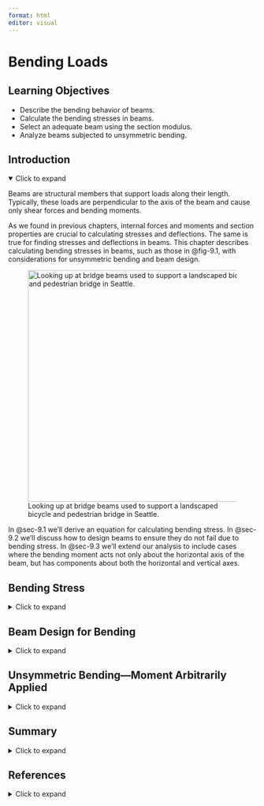 ```yaml
---
format: html
editor: visual
---
```


# Bending Loads {#sec-bending-loads}

::: {.callout-note icon="false"}
## Learning Objectives

-   Describe the bending behavior of beams.
-   Calculate the bending stresses in beams.
-   Select an adequate beam using the section modulus.
-   Analyze beams subjected to unsymmetric bending.
:::

## Introduction {.unnumbered}

<details open>

<summary>Click to expand</summary>

Beams are structural members that support loads along their length. Typically, these loads are perpendicular to the axis of the beam and cause only shear forces and bending moments. 

As we found in previous chapters, internal forces and moments and section properties are crucial to calculating stresses and deflections. The same is true for finding stresses and deflections in beams. This chapter describes calculating bending stresses in beams, such as those in @fig-9.1, with considerations for unsymmetric bending and beam design.

![Looking up at bridge beams used to support a landscaped bicycle and pedestrian bridge in Seattle.](images/CH9%20PNGs/Figure%209.2.jpg){#fig-9.1 fig-align="center" width="470"}

In @sec-9.1 we'll derive an equation for calculating bending stress. In @sec-9.2 we'll discuss how to design beams to ensure they do not fail due to bending stress. In @sec-9.3 we'll extend our analysis to include cases where the bending moment acts not only about the horizontal axis of the beam, but has components about both the horizontal and vertical axes.

</details>

## Bending Stress {#sec-9.1}

<details>

<summary>Click to expand</summary>

This section will discuss bending behavior of straight, symmetric, homogeneous beams. This section will be limited to beams that have a cross section that is symmetric with an axis and the bending moment is around an axis that is perpendicular to the axis of symmetry. Examine the initially unaltered beam depicted in @fig-9.2, characterized by a rectangular cross-section, and annotated with both horizontal and vertical grid lines.

![An unloaded beam with a rectangular cross-section.](images/CH9%20PNGs/Figure%209.3.png){#fig-9.2 fig-align="center" width="278"}

Upon the application of a bending moment, the tendency emerges to deform these lines, conforming to the pattern illustrated in @fig-9.3. Observe the curvature of the horizontal lines, and note that the vertical lines, while maintaining straightness, undergo a rotation. The application of a bending moment induces stretching in the material at the bottom section of the bar and compression in the material at the top section. As a result, within the transitional zone between these two regions, there exists a surface known as the **neutral surface**, where the horizontal fibers of the material experience no change in length (no compression or tension). When viewed on a cross-section, the neutral surface appears as a horizontal line known as the **neutral axis**.

![The deformation of the beam in @fig-9.2 when subjected to a symmetric bending moment.](images/CH9%20PNGs/Figure%209.4.png){#fig-9.3 fig-align="center" width="281"}

We can make a similar observation when a kids toy undergoes bending as shown in @fig-9.4. This toy is subjected to a bending moment in the opposite direction of the beam in @fig-9.3, this will switch the behavior of the top and the bottom surfaces. Notice in @fig-9.4 the fibers at the top are pulled apart while the bottom surface fibers are pushed together.

![The distortion of a kid's toy when undergoing bending.](images/CH9%20PNGs/Figure%209.5.jpg){#fig-9.4 fig-align="center" width="322"}

We can take this knowledge about deformations due to bending and apply it to the failure of the column in @fig-9.5. Notice that the column was fixed at the base and was subjected to a transverse force that caused failure. The fibers on the right side of the column failure point were pulled apart while the fibers on the left side of the column failure point were compressed.

![Column failure due to bending.](images/CH9%20PNGs/Figure%209.6.jpg){#fig-9.5 fig-align="center" width="407"}

We will make the following assumptions about deformations due to bending:

-   There must be a neutral surface parallel to both the upper and lower surfaces, where the length remains constant.

-   Throughout the deformation, all cross sections of the beam remain plan and perpendicular to the longitudinal axis.

-   The cross section will keep it's shape, we will ignore the Poisson effects discussed in @sec-4.4 of this text.

![Element in beam bending.](images/CH9%20PNGs/Figure%209.7.png){#fig-9.6 fig-align="center" width="327"}

To understand bending stress in a beam subjected to arbitrary loads, examine a small element extracted from the beam in @fig-9.6. The derivation of the bending strain equation remains unaffected by the beam type or specific loads. Remember the fundamental definition of normal strain:

$$
\varepsilon=\frac{\delta}{L}
$$

We can use this to calculate the normal strain along AB in our beam.

$$
\varepsilon=\frac{\overline{A^{\prime} B^{\prime}}-\overline{A B}}{\overline{A B}}
$$

Distance y is measured relative to the neutral surface and is positive above the neutral surface and negative below. Prior to bending, the line AB is the same length at all values of y. However, when bending occurs, the length of A'B' varies. The length A'B' experiences a reduction in length as the section moves farther above the neutral surface, and conversely, it undergoes an increasing extension below the neutral surface. By definition, the length of the neutral surface doesn't change and remains the same as length AB. We can describe the lengths AB and A'B' using the radius of curvature (ρ) and the differential angle (dθ) shown in @fig-9.6.

$$
\begin{gathered}
\overline{A B}=\rho d \theta \\
\overline{A^{\prime} B^{\prime}}=(\rho-y) d \theta
\end{gathered}
$$

We can now substitute these lengths into our strain equation:

$$
\varepsilon=\frac{(\rho-y) d \theta-\rho d \theta}{\rho d \theta}
$$

Simplifying

$$
\begin{gathered}
\varepsilon=\frac{\rho d \theta-y d \theta-\rho d \theta}{\rho d \theta} \\
\varepsilon=\frac{-y d \theta}{\rho d \theta} \\
\varepsilon=-\frac{y}{\rho}
\end{gathered}
$$

This relationship shows us that the longitudinal strain, ε, varies lineraly with the distance, y, from the neutral surface. The maximum stress occurs at the outermost fibers, extreme top and bottom of the section. We call this maximum distance from the netrual surface, c. We can now write a relationship for the maximum absolute value of the strain, ε~m~.

$$
\begin{gathered}
\frac{\varepsilon}{\varepsilon_{\max }}=-\frac{y / \rho}{c / \rho} \\
\varepsilon=-\left(\frac{y}{c}\right) \varepsilon_{\max }
\end{gathered}
$$

Assuming that our material behaves in a linearly elastic manner, we can use Hooke's Law, $\sigma = E \epsilon$, to rewrite the strain relationship above into a relationship of stresses:

$$
\sigma=-\left(\frac{y}{c}\right) \sigma_{\max }
$$

Therefore, similar to the variation in normal strain, normal stress, σ, will fluctuate from zero at the neutral surface to a maximum value, σ~max~, at a distance c from the neutral surface as shown in @fig-9.7.

![Bending stress variation.](images/CH9%20PNGs/Figure%209.8.png){#fig-9.7 fig-align="center" width="338"}

To determine the position of the neutral surface, we necessitate the condition where the resultant force generated by the stress distribution across the cross-sectional area is equal to zero.

$$
0=\int_A F_{resultant}=\int_A \sigma d A
$$

We can now substitute our previous relationship between stress and distance from neutral axis.

$$
\begin{aligned}
& 0=\int_A-\left(\frac{y}{c}\right) \sigma_{\max } d A \\
& 0=-\frac{\sigma_{\max }}{c} \int_A y d A
\end{aligned}
$$

Since $-\frac{\sigma_{\max }}{c}$ does not equal zero we are left with:

$$
0=\int_A y d A
$$

This integral represents the first moment of area, as discussed in @sec-8.1. This equation indicates that the first moment of the cross-section about its neutral axis must be zero. Recall that the location of the centroid was determined by $\bar{y}=\frac{\int_A y d A}{A}$. Consequently, for a member experiencing pure bending and as long as the stresses remain within the elastic range, the neutral axis traverses through the centroid of the section since $\bar{y}$ (the distance from the neutral axis to the centroid) is zero.

We can ascertain the stress in the beam by setting the moment M equal to the moment produced by the stress distribution around the neutral axis.

$$
d M=y d F
$$

Since

$$
d F=\sigma d A
$$

We can write

$$
\begin{gathered}
M=\int_A y d F=\int_A y(\sigma d A)=\int_A y\left(-\frac{y}{c} \sigma_{\max }\right) d A \\
M=\frac{\sigma_{\max }}{c} \int_A y^2 d A
\end{gathered}
$$

You might notice that the integral, $\int_A y^2 d A$, represents the moment of inertia, or second moment of area, of the cross-sectional area about the neutral axis. We will denote the moment of inertia with **I**, as in @sec-8.2.

Rearranging the previous equation to obtain the **flexure formula**:

$$
\boxed{\sigma_{\max }=\frac{M c}{I}}
$$ {#eq-9.1}

| *where*
| *σ~max~ = Maximum bending stress in the beam, note that a complete description includes magnitude, units, tension, or compression \[Pa, psi\]*
| *M = Internal bending moment calculated about the neutral axis of the cross section, determined from method of sections or shear and moment diagrams \[N·m, lb·in.\]*
| *c = Perpendicular distance from the neutral axis to the point the farthest away from the neutral axis \[m, in.\]*

*I = Area moment of inertia about the neutral axis \[m^4^, in.^4^\]*

We know from previous derivation that:

$$
\sigma=-\left(\frac{y}{c}\right) \sigma_{\max }
$$

we can rearrange to provide the following relationship:

$$
\frac{\sigma_{\max }}{c}=-\frac{\sigma}{y}
$$

We can determine a similar flexure formula to calculate the bending stress at any point along the cross section:

$$
\boxed{\sigma=-\frac{M y}{I}}
$$ {#eq-9.2}

| *where*
| *σ = Bending stress \[Pa, psi\]*
| *M = Internal moment calculated about the neutral axis of the cross section \[N·m, lb·in.\]*
| *y = Perpendicular distance from the neutral axis to the point of interest \[m, in.\]*

*I = Area moment of inertia about the neutral axis \[m^4^, in.^4^\]*

Similar to @sec-stress, when reporting normal stress you include if that stress is in tension or compression. During the derivation, we used a beam that was bending concave upwards. In @sec-beams we indicated that this type of moment was considered positive. This leads to compression above the neutral axis and tension below. The inverse is true when the beam is subjected to negative bending moment as shown in @fig-9.8.

![Bending stress sign convention.](images/CH9%20PNGs/Figure%209.9.png){#fig-9.8 fig-align="center" width="499"}

@exm-9.1 and @exm-9.2 demonstrate the calculation of bending stresses at vrarious points on a cross-section.

::: {#example-9.1 .callout-tip collapse="true" icon="false"}
## Example 9.1

::: {#exm-9.1}
<p>

</p>

A beam with the shown cross section is subjected to a positive moment of 50 k-in. Calculate the normal stress at the top, bottom, and interface between flange and web.

![](images/CH9%20PNGs/Example%209.1%20part%201.png){fig-align="center" width="292"}

::: {.callout-tip collapse="true" icon="false"}
## Solution

We first start with the internal moment, this is a given in the problem statement to be +50k-in. Positive moment indicates that the beam is bending concave up, compression above the neutral axis and tension below.

![](images/CH9%20PNGs/Example%209.1%20part%202.png){fig-align="center" width="267"}

We next need to determine the beam properties—centroid and moment of inertia. Since this is not a standard shape and the shape is not symmetric in the y direction, we will need to calculate this by hand. We covered this shape in detail in @exm-8.1 and @exm-8.4.

![](images/CH9%20PNGs/Example%209.1%20part%203.png){fig-align="center" width="270"}

| Shape | $A {~(in.^2})$ | $\bar{y}{~(in.})$ | $A\bar{y}{~(in.^3})$     | $I_x{~(in.^4})$ | $d_y{~(in.})$ | $I_x+Ad_y^2{~(in.^4})$ |
|-----------|-----------|-----------|-----------|-----------|-----------|-----------|
| 1     | 13.5           | 2.25              | 30.375                   | 22.78125        | 1.5           | 53.15625               |
| 2     | 13.5           | 5.25              | 70.875                   | 2.53125         | 1.5           | 32.90625               |
|       | $\sum A$ = 27  |                   | $\sum A\bar{y}$ = 101.25 |                 |               | $\sum I_{x}$ = 86.0625 |

$$
\begin{aligned}
\bar{Y}=\frac{101.25{~in.^3}}{27{~in.^2}} & =3.75{~in.}~~\text{from bottom} \\
& =2.25{~in.}~~\text{from top} \\
\end{aligned}
$$

There are three parts to this problem that change the y value. We will start with calculating the stress at the top of the section, using the flexure formula:

$$
\sigma_{t o p}=-\frac{M y}{I}
$$

Before we plug in our values, we need to ensure that the units are consistent.

-   $M = 50{~kip}\cdot{in.}$

-   $y = 2.25{~in.}$

-   $I = 86.0625{~in.^4}$

Since all units are in kips and inches, we are going to plug into our flexure formula:

$$
\sigma_{top}=-\frac{(50{~kip}\cdot{in.})(2.25{~in.})}{86.0625{~in.}^4}=-1.31{~ksi}
$$

For a complete answer we need to include magnitude, units, and tension or compression. The magnitude is 1.31, the units will be kips/in^2^ or ksi. To determine the tension or compression we will look at the sign of the internal moment and where along the section we are calculating the bending stress. In our example the moment is positive, and we calculate the stress at the top of the section our answer will be in compression.

![](images/CH9%20PNGs/Example%209.1%20part%204.png){fig-align="center" width="268"}

$$
\sigma_{top}=1.31{~ksi}~(C)
$$

Note that, as long as we are careful to use the correct signs for M and y (both positive in this case), the answer will also come out with the correct sign (negative in this case which indicates compression).

We will now calculate the normal stress at the bottom of the beam. The only quantity that changes is the y value -- we will now use the distance from the neutral axis to the bottom of the beam (3.75 in).

$$
\sigma_{btm}=-\frac{(50{~kip}\cdot{in.})(-3.75{~in.})}{86.0625{~in.}^4}=2.18{~ksi}
$$

The moment is positive, so the beam bends concave up, anything below the neutral axis is in tension.

$$
\sigma_{btm}=2.18{~ksi}~(T)
$$

This again works mathematically as long as we use the correct positive sign for the M and negative sign for y (since the point of interest is below the neutral axis). The answer comes out positive, indicating tension and matching our expectation.

Finally, we can calculate the normal stress at the junction of the flange and the web. We will need to find the distance from the neutral axis the flange web junction.

![](images/CH9%20PNGs/Example%209.1%20part%205.png){fig-align="center" width="324"}

![](images/CH9%20PNGs/Example%209.1%20part%206.png){fig-align="center" width="449"}

$$
\sigma_{F / w}=-\frac{(50{~kip}\cdot{in.})(0.75{~in.})}{86.0625{~in.}^4}=-0.436{~ksi}
$$

Since the flange web junction is above the neutral axis and our beam is subjected to positive moment, our bending stress will be in compression.

$$
\sigma_{F/w}=0.436{~ksi}~(C)
$$
:::
:::
:::

::: {#example-9.2 .callout-tip collapse="true" icon="false"}
## Example 9.2

::: {#exm-9.2}
<p>

</p>

Calculate the maximum tensile and maximum compressive bending stress in the beam shown below.

![](images/clipboard-1391458310.png){fig-align="center" width="364"}

![](images/clipboard-1969407560.png){fig-align="center" width="370"}

::: {.callout-tip collapse="true" icon="false"}
## Solution

The first step is to find the internal forces in the beam so that we can find the maximum positive and negative moments. The best way to do this is to draw the moment diagram. We did this in detail in @exm-7.3.

![](images/clipboard-191172276.png){fig-align="center" width="366"}

We can see that the maximum positive moment is 37.125 kN·m and the maximum negative moment is 30 kN·m.

We next need to determine the beam's geometric properties—centroid and moment of inertia. Since this is not a standard shape and the shape is not symmetric in the y direction, we will need to calculate this by hand. We covered this shape in detail in @exm-8.2 and @exm-8.5.

![](images/CH9%20PNGs/Example%209.2%20part%205.png){fig-align="center" width="360"}

Find centroid ($\bar{x} = 0$ due to symmetry).

| Shape | $A{~(mm}^2)$      | $\bar{y}{~(mm})$ | $A\bar{y}{~(mm^3})$         |
|-------|-------------------|------------------|-----------------------------|
| 1     | 4,000             | 20               | 80,000                      |
| 2     | 2,800             | 110              | 308,000                     |
| 3     | 7,200             | 200              | 1,440,000                   |
|       | $\sum A$ = 14,000 |                  | $\sum A\bar{y}$ = 1,888,000 |

$\bar{Y}=130.6{~mm}~~\text{from bottom}$

| Shape | $I_x{~(mm^4})$ | $d_y{~(mm})$ | $I_x+Ad_y^2{~(mm^4)}$   |
|-------|----------------|--------------|-------------------------|
| 1     | 533,333        | 110.57       | 49,436,233              |
| 2     | 4,573,333      | 20.57        | 5,758,083               |
| 3     | 960,000        | 69.43        | 35,667,779              |
|       |                |              | I~x~ = 90,862,095 mm^4^ |

The positive bending moment will cause compression at the top of the cross-section and tension at the bottom. The negative bending moment will cause tension at the top and compression at the bottom. It's not obvious by inspection which of these two tensile stresses will be larger, nor which of the two compressive stresses will be larger. We should calculate all four to compare.

Before we plug in our values, we need to ensure that the units are consistent so we will change everything to Newtons and meters.

-   M~pos~ = 37.125 kN·m = 37.125 x 10^3^ N·m

-   M~neg~ = 30 kN·m = 30 x 10^3^ N·m

-   y~top~ = 89.43 mm = 0.08943 m

-   y~btm~ = 130.57 mm = 0.13057 m

-   I~x~ = 90,862,095 mm^4^ = 90.862095 x 10^-6^ m^4^

We will start with calculating the stress at the top and bottom of the section due to the maximum positive moment, using the flexure formula:

$$ \sigma=-\frac{M y}{I} $$

![](images/CH9%20PNGs/Example%209.2%20part%206.png){fig-align="center" width="278"}

$$ \sigma_{top/pos}=-\frac{\left(37.125 \times 10^3{~N}\cdot{m}\right)(0.0893 {~m})}{90.86 \times 10^{-6}{~m}^4}=-36.49{~MPa~(C)} $$

$$ \sigma_{btm/pos}=-\frac{\left(37.125\times10^3{~N}\cdot{m}\right)(-0.13057{~m})}{90.86 \times 10^{-6}{~m}^4}=53.35{~MPa}{~(T)} $$

Now we can do something similar for the maximum negative bending stress.

![](images/CH9%20PNGs/Example%209.2%20part%207.png){fig-align="center" width="262"}

$$ \sigma_{top/neg}=-\frac{\left(-30 \times 10^3{~N}\cdot{m}\right)(0.0893{~m})}{90.86 \times 10^{-6}{~m}^4}=29.48{~MPa~(T)} $$

$$ \sigma_{btm/neg}=-\frac{\left(-30 \times 10^3 \mathrm{~N}\cdot{m}\right)(-0.13057{~m})}{90.86 \times 10^{-6}{~m}^4}=-43.11{~MPa}~{(C)} $$

The overall maximum tensile stress for this beam occurs at the bottom of the section due to positive moment, 53.35 MPa (T). The overall maximum compressive stress (43.11 MPa (C)) also occurs at the bottom of the section in a different part of the beam, but is due to the negative moment.
:::
:::
:::

For many situations the overall largest stress would be sufficient. However, there are materials that behave differently depending on whether they are subjected to tensile or compressive stress. Concrete is a good example of this, as it is relatively strong against compressive stresses but very weak against tensile stresses. Steel rebar is placed inside concrete members to support the tensile stresses as shown in @fig-9.9. At this point in your engineering career it is good practice to report both the maximum tensile and compressive stresses at each critical point on the beam.

![The end of the prestressed concrete beam showing the prestressing steel and rebar](images/figure%209.10%20(needs%20replacement).jpg){#fig-9.9 fig-align="center" width="493"}

::: {.callout-warning icon="false"}
## Step-by-step: Calculating Bending Stress

1.  Determine the **internal moment** at the point to which you want to calculate the bending stress. If you know the point along the length of the beam that you are investigating, then you can cut a section and apply equilibrium equations to determine this moment. If you need to find the maximum bending stress then draw the moment diagram to find the maximum internal moment. (Review of this is in @sec-beams of this text).
2.  Determine the section properties of the beam. This will require knowing the location of the **centroid**, **neutral axis**, and the **moment of inertia**. (Review of this is in @sec-geometric-properties of this text or a table listing values of I for selected common shapes is in @sec-centroids-moments-inertia.)
3.  Identify the specific **location on the section** for which you are computing the normal stress, y (or c, if you are calculating the maximum normal stress.)
4.  Ensure that the units of M, I, and y (or c) are consistent then use one of the flexure formulas to calculate bending stress. Ensure that the result contains the magnitude, units, and tension or compression.
:::

</details>

## Beam Design for Bending {#sec-9.2}

<details>

<summary>Click to expand</summary>

Frequently, beam design is governed by the bending moment. In this section, we will leverage our understanding of bending stress to design beams capable of withstanding their applied internal moments. We will design two common categories of beams. We'll start with rolled steel beams of varying cross sections. You can find a sampling of these standard shapes in @sec-geometric-properties-of-standard-beams of this text. We'll then discuss rectangular cross-sections, which are common for timber beams.

A safe design requires that the allowable stress of the material used is greater than the stress due to the loading. When we design a structure, we need to know what the material properties are so that we can produce safe designs. In the flexure equation for maximum bending stress, $\sigma_m=\frac{M_{\max } c}{I}$, there are four variables: σ~m~, M~max~, c, and I. We will start with the allowable stress of the material, σ~all~, and use the \|M~max~\| derived from the loading condition. What is left are section properties, I, and c. For standard shapes these are combined into one variable, section modulus (S):

$$
\boxed{S=\frac{I}{c}}
$$ {#eq-9.3}

We can substitute this value into the flexure formula and rearrange for S~min~—the minimum allowable value of the section modulus for the beam:

$$
\boxed{S_{min}=\frac{\left|M_{\max}\right|}{\sigma_{allow}}}
$$ {#eq-9.4}

| *where*
| *Smin = Minimum required section modulus for the beam to resist the bending stress \[m^3^, in.^3^\]*
| *\|M~max~\| = Magintude of the maximum internal bending moment \[N·m, lb·in.\]*

*𝜎~allow~ = Maximum allowable stress for the beam \[Pa, psi\]*

### Design of Standard Steel Sections

As long as we design our beam such that its section modulus is larger than S~min~, the beam is guaranteed not to fail due to bending stress. Rolled steel beams tend to have relatively complex cross-sections with multiple dimensions that can be varied in order to alter its section modulus and therefore its resistance to bending stress. Designing each dimension individually would be time consuming and it would be costly to manufacture a unique beam for every loading condition. Instead, beams are mass produced in standard sizes and engineers simply select the most appropriate beam for their specific need. There will be many standard steel shapes that will satisfy this equation, meaning they will be safe. Engineering is determining which of the shapes that work you will use. Often there are many criteria that you will need to consider. In this section we will use cost to determine the shape. Steel beams are priced by their weight, the higher the weight the more expensive. To choose the most economical shape, we will choose the shape with the smallest weight (smallest cross-sectional area).

There are basic structural steel shapes that have standardized cross sectional dimensions. W shapes (standing for Wide Flange) are often used for beam design as they have an efficient cross section. @fig-9.10 is a sample of the beam table in @sec-geometric-properties-of-standard-beams.

![Portion of the W Section table from @sec-geometric-properties-of-standard-beams](images/Updated appendices figures/figure 9.10.png){#fig-9.10 fig-align="center"}

Each beam has a designation that gives us quick information about the section, see @fig-9.11.

![Description of the Shape designation in U.S. Customary Units.](images/CH9%20PNGs/Figure%209.12.png){#fig-9.11 fig-align="center" width="368"}

Notice in the sample beam section table in @fig-9.10 they are all W shapes and grouped by approximate height (first number). Within each height grouping the shapes are arranged from lightest to heaviest (second number) when going from the bottom to top of the height grouping. For each standard shape in this table the cross-sectional area, depth (height), flange and web dimensions, moment of inertia in the x and y directions, section modulus, in the x and y direction, and the radius of gyration in the x and y directions (this is a geometric property related to buckling, we will use this in @sec-columns of this text) are given.

In certain instances, the selection of a section might be constrained by factors such as the permissible depth of the cross-section or the allowable deflection of the beam. This discussion is limited to materials that behave the same in tension and compression. If this is not the case (such as when you use concrete), then you may need to check multiple points along the length of the beam. Additionally, if the section is not symmetric about the neutral axis, the maximum tensile and compressive stresses may not occur at the point where M is max or min. Lastly, this procedure only considers bending stresses. Although bending stresses do control the design of most beams, there are instances where shear or deflection will control. We will discuss this more in @sec-beam-deflection in this text.

@exm-9.3 designs a wide-flange beam to resist bending stress.

::: {#example-9.3 .callout-tip collapse="true" icon="false"}
## Example 9.3

::: {#exm-9.3}
<p>

</p>

Knowing that the allowable normal stress for the steel used is 24 ksi, select the most economical wide-flange beam to support the loading shown.

![](images/CH9%20PNGs/Example%209.3%20part%201.png){fig-align="center" width="364"}

::: {.callout-tip collapse="true" icon="false"}
## Solution

The first step is to find the internal forces in the beam, we will start by calculating the reactions.

![](images/CH9%20PNGs/Example%209.3%20part%202.png){fig-align="center" width="365"}

$$
\begin{aligned}
\sum& F_x =A_x =0\\
\sum& M_A =-8{~kips}(5{~ft})+5{~kips}(11{~ft})-(3\frac{kips}{ft}*6{~ft})(17{~ft})+B_y(20{~ft})=0 \\
&B_y =14.55{~kips} \\
\sum& F_y=A_y-8{~kips}+5{~kips}-(3\frac{kips}{ft})*6{~ft})+14.55{~kips}=0 \\
&A_y=6.45{~kips}
\end{aligned}
$$

Now that we have the reactions, we can build the shear diagram. We will start on the left side and go up the reaction at support A, 6.45 kips. We will continue along the beam following the loads to finish the shear diagram.

![](images/CH9%20PNGs/Example%209.3%20part%203.png){fig-align="center" width="352"}

To build the moment diagram we will calculate the area under the curve from the shear diagram using geometry. We will calculate the area of three rectangles and two triangles.

$$
\begin{aligned}
& A_1=(6.45)(5)=32.25 \\
& A_2=(1.55)(6)=9.3 \\
& A_3=(3.45)(3)=10.35 \\
& \frac{18}{6}=\frac{3.45}{x} \quad\rightarrow\quad x=1.15{~ft,}~~~y=6-1.15=4.85 {~ft} \\
& A_4=\frac{1}{2}(1.15)(3.45)=1.98 \\
& A_5=\frac{1}{2}(4.85)(1455)=35.28 \\
&
\end{aligned}
$$

From the moment diagram we can see that \|M~max~\| = 35.28 kip\*ft. We will use this value and σ~all~ = 24 ksi (given in the problem statement) to calculate the minimum section modulus needed, *S~min~*.

$$
\begin{aligned}
& S_{min}=\frac{|M_{max}|}{\sigma_{allow}} \\
& S_{min}=\frac{(35.28{~kip}\cdot{ft})(12\frac{in.}{ft})}{24{~ksi}} \\
& S_{min}=17.64{~in}^3
\end{aligned}
$$

Now that we know the minimum section modulus needed for this beam, we will go to the standard beam table in @sec-geometric-properties-of-standard-beams. Focusing on the S~x~ column, we will start at the bottom of the table and choose one shape from each height section that is applicable.

For our beam, the following sections will be adequate for bending:

-   W8 x 21

-   W10 x 19

-   W12 x 22

-   W14 x 22

We didn't choose any from the W4, W5, and W6 groupings because none of these beams have a section modulus greater than 17.64 in^3^. We also didn't continue with groupings greater than W14 because those sections are far larger than what we need as noted by the weight (second number in the designation).

Now we will choose the most economical beam by comparing the last number in the designation, as this represents the weight per foot of the beam. The most economical section for this material and loading is the **W10 x 19**. This beam weighs 19 lb/ft and is the lightest of the beams we identified.
:::
:::
:::

::: {.callout-warning icon="false"}
## Step-by-step: Most Economical Beam Design (standard shapes)

1.  Establish the allowable stress, σ~all~, value of sigma for the chosen material by referring to a table of material properties or consulting design specifications. Proceed with the following steps assuming that σ~all~ is the same for tension and compression.
2.  Determine the maximum absolute value of the bending moment \|M~max~\| **i**n the beam by drawing the shear force and bending moment diagrams. (Review of this is in @sec-beams of this text).
3.  Calculate the minimum allowable value of the section modulus using this equation: $S_{min}=\frac{\left|M_{\max }\right|}{\sigma_{all}}$
4.  For a rolled steel beam, refer to the relevant table in @sec-geometric-properties-of-standard-beams. Among the accessible beam sections, focus solely on those with a section modulus surpassing the minimum value calculated in step 3, S **≥** S~min~. Start at the bottom of the table and select one beam in each height section (if applicable). Then from this short list, choose the section with the smallest weight per unit length, as it represents the most economical option for which S **≥** S~min~. It's essential to note that this choice may not necessarily correspond to the section with the smallest S value.
:::

### Design of Rectangular Sections

Rectangular cross-sections are common for timber beams. There are only two dimensions that need to be specified, base and height. While there are standard rectangular cross-sections too (e.g., 2" x 4") we'll approach the design of rectangular cross-sections by assuming that one dimension scales with the other and so we only need to specify a single dimension. Rather than select from a list of standard cross-sections, we'll specify this required dimension exactly.

We can calculate the minimum section modulus as before

$$
S_{min}=\frac{\left|M_{max}\right|}{\sigma_{allow}}
$$

Now set this value

$$
S_{min}=\frac{I}{c}
$$

For a rectangle

$$
\begin{gathered}
I=\frac{b h^3}{12} \\
c=\frac{h}{2}
\end{gathered}
$$

So

$$
S_{min}=\frac{I}{c}=\frac{2 b h^3}{12 h}=\frac{b h^2}{6}
$$

Problems will be set up such that there is a relationship between b and h, which leaves only one unknown that can be solved for directly. This will be the minimum acceptable size for this dimension—anything larger than the calculated value will not fail due to bending stress.

@exm-9.4 designs a wooden beam with a rectangular cross-section to resist bending stress.

::: {#example-9.4 .callout-tip collapse="true" icon="false"}
## Example 9.4

::: {#exm-9.4}
<p>

</p>

A simply supported timber beam spans a gap of 10 m. It is subjected to a uniform distributed load w = 15 kN/m as shown. The beam has a rectangular cross-section and will be manufactured such that the height is 2x the base. Determine the minimum acceptable dimensions for the cross-section of this beam if the maximum allowable bending stress of the timber is 12 MPa.

![](images/CH9%20PNGs/Example%209.4%20part%201.png){fig-align="center" width="335"}

::: {.callout-tip collapse="true" icon="false"}
## Solution

The allowable stress is given as σ~all~ = 12 MPa. Determine the magnitude of the maximum internal bending moment by drawing the shear force and bending moment diagrams. Since the loading is symmetric, the total applied load of 15 \* 10 = 150 kN will be split evenly between the two supports. The reaction force at each support will be 75 kN.

![](images/CH9%20PNGs/Example%209.4%20part%202.png){fig-align="center" width="332"}

The magnitude of the maximum internal bending moment \|M~max~\| = 187.5 kN·m

Now we can determine the required section modulus. Be careful with the order of magnitude of the bending moment and allowable stress.

$$
S_{min}=\frac{187.5\times10^3{~N}\cdot{m}}{12\times10^6\frac{N}{m^2}}=0.015625{~m}^3
$$

We can use this value to determine the required dimensions of the cross-section. Recall that h = 2b for this beam.

$$
\begin{gathered}
S_{min}=0.015625{~m^3}=\frac{b h^2}{6}=\frac{b(2 b)^2}{6}=\frac{4 b^3}{6}=\frac{2}{3} b^3 \\
b^2=\frac{3}{2} * 0.015625{~m^3}=0.0234375{~m^3} \\
b=~^3\sqrt{0.0234375}=0.286{~m} \\
b=286{~mm} \\
h=2b=2 * 286=572{~mm}
\end{gathered}
$$

The minimum required dimensions to ensure this beam doesn't fail due to bending stress are b = 286 mm and h = 572 mm.
:::
:::
:::

For the purposes of this text, it is appropriate to give exact answers to 3 significant figures. In practice we wouldn't generally specify the required dimension down to the mm since this is unnecessarily precise to manufacture. It is more practical to design to perhaps the nearest 10 mm, remembering to always round up. For example, we calculated the required dimension b = 153 mm. We must not round this down to 150 mm as this are below the required value, but rounding up to 160 mm would be acceptable. While not included in this problem, there would also be a factor of safety (@sec-4.8) included in all designs in practice.

::: {.callout-warning icon="false"}
## Step-by-step: Most Economical Beam Design (rectangular sections)

1.  Establish the allowable stress, σ~all~, value of sigma for the chosen material by referring to a table of material properties or consulting design specifications. Proceed with the following steps assuming that σ~all~ is the same for tension and compression.
2.  Determine the maximum absolute value of the bending moment \|M~max~\| in the beam by drawing the shear force and bending moment diagrams. (Review of this is in @sec-beams of this text).
3.  Calculate the minimum allowable value of the section modulus using this equation: $S_{min}=\frac{\left|M_{max}\right|}{\sigma_{allow}}$
4.  Set this $S_{\min }=\frac{b h^2}{6}$, substitute in the given relationship between b and h, and solve for the unknown dimension.
:::

</details>

## Unsymmetric Bending—Moment Arbitrarily Applied {#sec-9.3}

<details>

<summary>Click to expand</summary>

Occasionally, a member may experience loading where the bending moment, M, does not align with one of the principal axes of the cross-section. In such cases, it is advisable to initially resolve the moment into components along the principal axes. Subsequently, the flexure formula can be applied to ascertain the normal stress induced by each moment component. Finally, by employing the principle of superposition, the resultant normal stress at the specific point can be determined.

![Moment arbitrarily applied to a rectangular cross section.](images/CH9%20PNGs/Figure%209.13.png){#fig-9.12}

To systematize this process, envision a beam with a rectangular cross-section subjected to a moment, **M**, as depicted in @fig-9.12 (A). Here, **M** forms an angle, θ, with the maximum principal z-axis, which is the axis of maximum moment of inertia for the cross-section. It is assumed that θ is positive when directed from the positive z-axis towards the positive y-axis. We can resolve **M** into y and z components:

$$
\begin{aligned}
& M_z=M \cos \theta \\
& M_y=M \sin \theta
\end{aligned}
$$

We can see in @fig-9.12 (B) the components of M acting on the rectangular cross section. It is important to keep track of which side of the beam is in compression and tension when subjected to both M~z~ and M~y~. We will use tensile stress as positive and compressive stress as negative. When we look at a +M~z~ we can see that this moment causes the top of the section to be in compression and the bottom of the section to be in tension. When we inspect the section when subjected to +M~y~, we can see that the left side will be in tension while the right side will be in compression. Combining what we know about the sign convention with the flexure formula we can calculate the resultant normal stress at any point on the cross section using the following equation:

$$
\boxed{\sigma=-\frac{M_z y}{I_z}+\frac{M_y z}{I_y}}
$$ {#eq-9.5}

| *where*
| *𝜎 = Bending stress at point of interest \[Pa, psi\]*
| *M~z~, M~y~ = Internal bending moment components about the z- and y-axes \[N·m, lb·in.\]*
| *y, z = Distance in the y- and z-directions from the centroid to the point of interest \[m, in.\]*

*I~z~, I~y~ = Area moment of inertia about the centroidal z- and y-axes \[m^4^, in.^4^\]*

Note that for the signs to work correctly we must assign the appropriate sign to the y and z values and to the components of the bending moment. These values are measured from the coordinate system that originates at the centroid where the x axis is coming out of the page. You can also ignore all of the signs and use your spatial awareness to determine if each term is in tension or compression due to the applied moment.

Previously we identified the neutral axis—a line marking points of zero stress, When the bending moment acted around the horizontal axis, the neutral axis was also horizontal and passed through the centroid of the cross-section. When the bending moment acts at an angle (θ) from the horizontal axis, the neutral axis will still pass through the centroid but it will not be horizontal. It too will be at an angle (α). We can now determine the orientation of the neutral axis, as this will commonly not coincide with the axis of bending moment. We can derive the orientation of the neutral axis by setting the previous normal stress equation equal to zero:

$$
0=-\frac{M_z y}{I_z}+\frac{M_y z}{I_y}
$$

Now we can rearrange this to solve for y.

$$
y=\frac{M_y I_z}{M_z I_y} z
$$

Now we can put this equation in terms of M by using $M_z=M \cos \theta$ and $M_y=M \sin \theta$ to obtain:

$$
y=\left(\frac{I_z}{I_y} \tan \theta\right) z
$$

Since the slope of the line is $\tan \alpha=y / z$ where the angle α represents the angle the neutral axis forms with the z axis, this can be written as:

$$
\boxed{tan(\alpha)=\left(\frac{I_z}{I_y}tan~\theta\right)}
$$ {#eq-9.6}

| *where*
| *𝛼 = Orientation of the neutral axis, measured from the z-axis \[*$^\circ$*C,* $^\circ$*F\]*
| *𝜃 = Orientation of the internal bending moment, measured from the z-axis \[*$^\circ$*C,* $^\circ$*F\]*

*I~z~, I~y~ = Area moment of inertia about the centroidal z- and y-axes \[m^4^, in.^4^\]*

@exm-9.5 and @exm-9.6 demonstrate how to calculate bendign stress at various points on a cross-section when the moment is arbitrarily applied.

::: {#example-9.5 .callout-tip collapse="true" icon="false"}
## Example 9.5

::: {#exm-9.5}
<p>

</p>

A bending moment M = 400 kip⸱in. is applied around an axis 65° above the negative z-axis as shown. Determine the bending stress at corners A, B, C, and D. Also determine the orientation of the neutral axis with respect to the z-axis.

![](images/CH9%20PNGs/Example%209.5%20part%201.png){fig-align="center" width="410"}

::: {.callout-tip collapse="true" icon="false"}
## Solution

We first determine the components of the bending moment around the y- and z-axes:

$$
\begin{aligned}
& M_y=-400 \sin(65^{\circ})=-362.5{~kip}\cdot{in.} \\
& M_z=-400 \cos(65^{\circ})=-322.6{~kip}\cdot{in.}
\end{aligned}
$$

We'll also need the area moment of inertia around both axes:

$$
\begin{gathered}
I_y=\frac{8 * 15^3}{12}=2250{~in.}^4 \\
I_z=\frac{15 * 8^3}{12}=640{~in.}^4
\end{gathered}
$$

Now we can calculate the stress at each corner using

$$
\sigma=-\frac{M_z y}{I_z}+\frac{M_y z}{I_y}
$$

Pay close attention to the signs used for each term.

A:

$$
\sigma_A=-\frac{-322.6{~kip}\cdot{in.} *-4{~in.}}{640{~in.}^4}+\frac{-362.5{~kip}\cdot{in.} * 7.5{~in.}}{2250{~in.}^4}=-2.02{~ksi}-1.21{~ksi}=-3.23{~ksi}=3.23{~ksi}~(C)
$$

B:

$$
\sigma_B=-\frac{-322.6{~kip}\cdot{in.} * 4{~in.}}{640{~in.}^4}+\frac{-362.5{~kip}\cdot{in.} * 7.5{~in.}}{2250{~in.}^4}=2.02{~ksi}-1.21{~ksi}=0.810{~ksi}=0.810{~ksi }~(T)
$$

C:

$$
\sigma_C=-\frac{-322.6{~kip}\cdot{in.} * 4{~in.}}{640{~in.}^4}+\frac{-362.5{~kip}\cdot{in.} *-7.5{~in.}}{2250{~in.}^4}=2.02{~ksi}+1.21{~ksi}=3.23{~ksi}=3.23{~ksi}~(T)
$$

D:

$$
\sigma_D=-\frac{-322.6{~kip}\cdot{in.} *-4{~in.}}{640{~in.^4}}+\frac{-362.5{~kip}\cdot{in.} *-7.5{~in.}}{2250{~in.}^4}=-2.02{~ksi}+1.21{~ksi}=-0.810{~ksi}=0.810{~ksi}~(C)
$$

Note that due to the symmetry of the cross-section, the stresses at diagonally opposite corners have the same magnitude but opposite signs. This can be used to shorten the problem by only calculating the stresses at two corners (say A and B) and identifying the stresses at the opposite corners.

![](images/CH9%20PNGs/Example%209.5%20part%202.png){fig-align="center" width="308"}

The orientation of the neutral axis is found from:

$$
\begin{gathered}
\tan (\alpha)=\frac{I_z}{I_y} \tan (\theta) \\
\alpha=\tan ^{-1}\left(\frac{640{~in.}^4}{2250{~in.}^4} \tan \left(65^{\circ}\right)\right)=31.4^{\circ}
\end{gathered}
$$
:::
:::
:::

::: {#example-9.6 .callout-tip collapse="true" icon="false"}
## Example 9.6

::: {#exm-9.6}
<p>

</p>

A bending moment M = 25 kip⸱ft is applied to a W14 x 43 beam around an axis 40° above the positive z-axis as shown. Determine the maximum tensile bending stress in the section and the orientation of the neutral axis with respect to the z-axis.

![](images/CH9%20PNGs/Example%209.6%20part%201.png){fig-align="center" width="313"}

::: {.callout-tip collapse="true" icon="false"}
## Solution

The dimensions of the W14 x 43 beam can be found in @sec-geometric-properties-of-standard-beams. We can also look up the area moment of inertia about both axes.

![](images/CH9%20PNGs/Example%209.6%20part%202.png){fig-align="center" width="313"}

$$
\begin{gathered}
I_y=45.2{~in}^4 \\
I_z=428{~in}^4
\end{gathered}
$$

Next determine the components of the bending moment around the y- and z-axes. Since the bending moment is given in kip⸱ft and all of the dimensions are given in inches, we'll convert the bending moment to kip⸱in at this stage.

$$
\begin{aligned}
& M_y=25 \sin \left(40^{\circ}\right) * 12=193{~kip}\cdot{~in.} \\
& M_z=25 \cos \left(40^{\circ}\right) * 12=230{~kip}\cdot{~in.}
\end{aligned}
$$

The bending stress at any point can be calculated using:

$$
\sigma=-\frac{M_z y}{I_z}+\frac{M_y z}{I_y}
$$

The maximum tensile bending stress will occur at the corner where both of these terms are positive. Since both M~z~ and My are positive, it should be apparent that the y-distance should be negative and the z-distance should be positive, so the maximum tensile bending stress will occur at the bottom left corner. At this point, $y=-\frac{13.7{~in.}}{2}=-6.85{~in.}$ and $z=\frac{8{~in.}}{2}=4{~in.}$.

$$
\sigma=-\frac{230{~kip}\cdot{in.} *-6.85{~in.}}{428{~in.}^4}+\frac{193{~kip}\cdot{in.} * 4{~in.}}{45.2{~in.}^4}=3.68{~ksi}+17.1{~ksi}=20.8{~ksi}~(T)
$$

![](images/CH9%20PNGs/Example%209.6%20part%203.png){fig-align="center" width="304"}

The orientation of the neutral axis is found from:

$$
\begin{gathered}
\tan (\alpha)=\frac{I_z}{I_y} \tan (\theta) \\
\alpha=\tan ^{-1}\left(\frac{428{~in.}^4}{45.2{~in.}^4} \tan \left(40^{\circ}\right)\right)=82.8^{\circ}
\end{gathered}
$$
:::
:::
:::

::: {.callout-warning icon="false"}
## Step-by-step: Unsymmetric Bending

1.  Determine the geometric properties of the cross-section, including centroid location and area moments of inertia ($I_y~\text{and}~I_z$)

2.  Determine the point of interest and the distances in the y- and z-directions from the centroid to this point ($y~\text{and}~z$)

3.  Determine the y- and z-components of the internal bending moment $M_y~\text{and}~M_z$

4.  Calculate the bending stress at the point of interest from $\sigma=-\frac{M_z y}{I_z}+\frac{M_y z}{I_y}$
:::

</details>

## Summary {.unnumbered}

<details>

<summary>Click to expand</summary>

::: {.callout-note icon="false"}
## Key takeaways

Beams under load will experience normal stresses that vary linearly along the height of the cross section. Assuming that the material is homogenous and linear elastic, the flexure formula can be used to calculate the normal stresses. Care must be taken to ensure that bending stresses are reported with magnitude units and tension/compression.

Engineers designing beams must consider the response of the beam to bending stress, amongst other criteria. We start the design process in this chapter by using the allowable stress and maximum moment to determine the minimum section modulus. This minimum section modulus is used to choose an adequate, economical beam shape. We will discuss future chapters additional criteria to design a beam.

When a member experiences loading where the bending moment, M, does not align with one of the principal axes of the cross-section, a method of super position is used to determine the resultant normal stress at a specific point. We can also calculate the orientation of the of the neutral axis due to this unsymmetric loading.
:::

::: {.callout-note icon="false"}
## Key equations

Flexure formulas: 

$$
\begin{gathered}
\sigma_{\max }=\frac{M c}{I} \\
\\
\sigma=\frac{M y}{I}
\end{gathered}
$$

Beam design for bending:

$$
S=\frac{I}{c}=\frac{\left|M_{max}\right|}{\sigma_{allow}}
$$

Unsymmetric bending—moment arbitrarily applied:

$$
\sigma=-\frac{M_z y}{I_z}+\frac{M_y z}{I_y}
$$

Orientation of the neutral axis:

$$
\tan \alpha=\frac{I_z}{I_y} \tan \theta
$$
:::

</details>

## References {.unnumbered}

<details>

<summary>Click to expand</summary>

**Figures**

Figure 9.1: Looking up at bridge beams used to support a landscaped bicycle and pedestrian bridge in Seattle. Washington State Dept of Transportation. 2023. CC BY-NC-ND. <https://flic.kr/p/2ojECo3>.

Figure 9.2: An unloaded beam with a rectangular cross-section. Kindred Grey. 2024. CC BY-NC-SA.

Figure 9.3: The deformation of the beam in Figure 9.2 when subjected to a symmetric bending moment. Kindred Grey. 2024. CC BY-NC-SA.

Figure 9.4: The distortion of a kid’s toy when undergoing bending. Eric Minbiole. 2016. CC BY-NC. <https://flic.kr/p/LaCqEh>.

Figure 9.5: Column failure due to bending. Joshua Miller. 2005. CC BY-NC-ND. <https://flic.kr/p/5RLNx>.

Figure 9.6: Element in beam bending. Kindred Grey. 2024. CC BY-NC-SA.

Figure 9.7: Bending stress variation. Kindred Grey. 2024. CC BY-NC-SA.

Figure 9.8: Bending stress sign convention. Kindred Grey. 2024. CC BY-NC-SA.

Example 9.1: Kindred Grey. 2024. CC BY-NC-SA.

Example 9.2: Kindred Grey. 2024. CC BY-NC-SA.

Figure 9.9: The end of the prestressed concrete beam showing the prestressing steel and rebar. Mike Sheinin. 2009. All rights reserved. Used under fair use. <https://flic.kr/p/6BW5sA>.

Figure 9.10: Portion of the W Section table from Appendix A. Kindred Grey. 2024. CC BY-NC-SA.

Figure 9.11: Description of the Shape designation in U.S. Customary Units. Kindred Grey. 2024. CC BY-NC-SA.

Example 9.3: Kindred Grey. 2024. CC BY-NC-SA.

Example 9.4: Kindred Grey. 2024. CC BY-NC-SA.

Figure 9.12: Moment arbitrarily applied to a rectangular cross section. Kindred Grey. 2024. CC BY-NC-SA.

Example 9.5: Kindred Grey. 2024. CC BY-NC-SA.

Example 9.6: Kindred Grey. 2024. CC BY-NC-SA.

</details>
